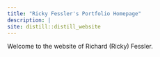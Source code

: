 ---
title: "Ricky Fessler's Portfolio Homepage"
description: |
site: distill::distill_website
---

Welcome to the website of Richard (Ricky) Fessler.